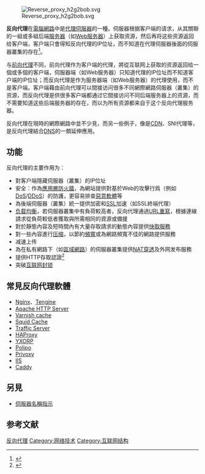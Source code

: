 {{noteTA
|G1 = IT
}}
[[File:Reverse_proxy_h2g2bob.svg|thumb]]

'''反向代理'''在[[電腦網路|電腦網路]]中是[[代理伺服器|代理伺服器]]的一種。伺服器根据客户端的请求，从其關聯的一組或多組后端[[服务器|服务器]]（如[[Web服务器|Web服务器]]）上获取资源，然后再将这些资源返回给客户端，客户端只會得知反向代理的IP位址，而不知道在代理伺服器後面的伺服器叢集的存在<ref>{{cite web |url = http://httpd.apache.org/docs/2.0/mod/mod_proxy.html#forwardreverse |title = Forward and reverse proxies |publisher = The Apache Software Foundation |accessdate = 2011-02-09 |archive-date = 2011-02-10 |archive-url = https://web.archive.org/web/20110210153228/http://httpd.apache.org/docs/2.0/mod/mod_proxy.html#forwardreverse |dead-url = yes }}</ref>。

与[[前向代理|前向代理]]不同，前向代理作为客户端的代理，將從互联网上获取的资源返回给一個或多個的客户端，伺服器端（如Web服务器）只知道代理的IP位址而不知道客户端的IP位址；而反向代理是作为服务器端（如Web服务器）的代理使用，而不是客户端。客户端藉由前向代理可以間接访问很多不同網際網路伺服器（叢集）的资源，而反向代理是供很多客户端都通过它間接访问不同后端服务器上的资源，而不需要知道这些后端服务器的存在，而以为所有资源都来自于这个反向代理服务器。

反向代理在現時的網際網路中並不少見，而另一些例子，像是[[內容傳遞網路|CDN]]、SNI代理等，是反向代理結合[[DNS|DNS]]的一類延伸應用。

== 功能 ==
反向代理的主要作用为：
* 對客户端隱藏伺服器（叢集）的IP位址
* 安全：作為[[應用層防火牆|應用層防火牆]]，為網站提供對基於Web的攻擊行爲（例如[[DoS|DoS]]/[[DDoS|DDoS]]）的防護，更容易排查[[惡意軟體|惡意軟體]]等
* 為後端伺服器（叢集）統一提供加密和[[SSL|SSL]]加速（如SSL終端代理）
* [[负载均衡|负载均衡]]，若伺服器叢集中有負荷較高者，反向代理通過[[URL重寫|URL重寫]]，根據連線請求從負荷較低者獲取與所需相同的資源或備援
* 對於靜態內容及短時間內有大量存取請求的動態內容提供[[Web缓存|快取服務]]
* 對一些內容進行[[資料壓縮|压缩]]，以節約[[頻寬|頻寬]]或為網路頻寬不佳的網路提供服務
* 减速上传
* 為在私有網路下（如[[區域網路|區域網路]]）的伺服器叢集提供[[NAT穿透|NAT穿透]]及外网发布服務
* 提供HTTP存取認證<ref>{{cite web|title=Possible to add basic HTTP access authentication via HAProxy?|url=http://serverfault.com/questions/239749/possible-to-add-basic-http-access-authentication-via-haproxy|website=serverfault.com|accessdate=2018-02-22|archive-date=2018-10-04|archive-url=https://web.archive.org/web/20181004191559/https://serverfault.com/questions/239749/possible-to-add-basic-http-access-authentication-via-haproxy|dead-url=no}}</ref>
* 突破[[防火长城|互联网封锁]]

== 常見反向代理軟體 ==
* [[Nginx|Nginx]]、[[Tengine|Tengine]]
* [[Apache_HTTP_Server|Apache HTTP Server]]
* [[Varnish_cache|Varnish cache]]
* [[Squid_(軟體)|Squid Cache]]
* [[Traffic_Server|Traffic Server]]
* [[HAProxy|HAProxy]]
* [[YXORP|YXORP]]
* [[Polipo|Polipo]]
* [[Privoxy|Privoxy]]
* [[IIS|IIS]]
* [[Caddy|Caddy]]

== 另見 ==
* [[伺服器名稱指示|伺服器名稱指示]]

== 参考文献 ==
{{Reflist}}

{{突破网络封锁技术}}

[[Category:反向代理|]]
[[Category:网络技术|Category:网络技术]]
[[Category:互联网结构|Category:互联网结构]]